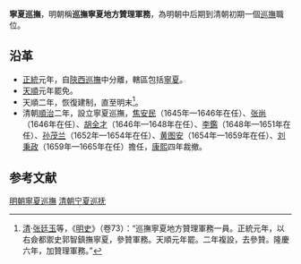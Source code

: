 '''寧夏巡撫'''，明朝稱'''巡撫寧夏地方贊理軍務'''，為明朝中后期到清朝初期一個[[巡撫|巡撫]]職位。

==沿革==
*[[正统_(年号)|正統]]元年，自[[陝西巡撫|陝西巡撫]]中分離，轄區包括[[寧夏|寧夏]]。
*[[天顺_(明朝)|天順]]元年罷免。
*天順二年，恢復建制，直至明末<ref>[[清朝|清]]·[[张廷玉|张廷玉]]等，《[[明史|明史]]》（卷73）：“巡撫寧夏地方贊理軍務一員。正統元年，以右僉都禦史郭智鎮撫寧夏，參贊軍務。天順元年罷。二年複設，去參贊。隆慶六年，加贊理軍務。”</ref>。
* 清朝[[順治|順治]]二年，設立寧夏巡撫，[[焦安民|焦安民]]（1645年—1646年在任）、[[张尚|张尚]]（1646年在任）、[[胡全才|胡全才]]（1646年—1648年在任）、[[李鑑_(崇禎進士)|李鑑]]（1648年—1651年在任）、[[孙茂兰|孙茂兰]]（1652年—1654年在任）、[[黄图安|黄图安]]（1654年—1659年在任）、[[刘秉政|刘秉政]]（1659年—1665年在任）擔任，[[康熙|康熙]]四年裁撤。
==参考文献==
{{reflist}}

{{明朝巡撫}}
{{清朝巡撫}}
{{中国政府小作品}}
[[Category:明朝寧夏巡撫|]]
[[Category:清朝宁夏巡抚|]]